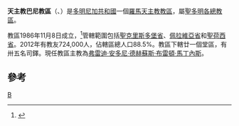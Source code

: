 {{noteTA
|1=zh-hans:圣多明各;zh-hk:聖多明哥;zh-tw:聖多明哥;
|2=zh-hans:多米尼加;zh-hk:多明尼加;zh-tw:多明尼加;
}}
{{Infobox Roman Catholic diocese
|jurisdiction = 教區
|name =巴尼
|latin= Dioecesis Barahonensis
|image =
|caption =
|location = 多明尼加共和國
|territory =南部三省
|population = 724,000
|rite = [[罗马礼|罗马礼]]
|patron =
|province =聖多明各
|established = 1986年
|cathedral = [[聖母主教座堂_(巴尼)|聖母主教座堂]]
|co-cathedral =
|leadership = 主教
|website =
|pope =
|patriarch=
|metropolitan =
|ordinary =[[弗雷迪·安多尼·德赫蘇斯·布雷頓·馬丁內斯|弗雷迪·安多尼·德赫蘇斯·布雷頓·馬丁內斯]]
|coadjutor archbishop =
|coadjutor bishop =
|auxiliary =
|emeritus=
}}
'''天主教巴尼教區'''（{{lang-la|Dioecesis Baniensis}}、{{lang-es|Diócesis de Baní}}）是[[多明尼加共和國|多明尼加共和國]]一個[[羅馬天主教|羅馬天主教]][[教區|教區]]，屬[[天主教聖多明各總教區|聖多明各總教區]]。

教區1986年11月8日成立，<ref>{{Cite web |url=http://www.vatican.va/holy_father/john_paul_ii/apost_constitutions/documents/hf_jp-ii_apc_19861108_baniensis_lt.html |title=成立教區的宗座憲令 |access-date=2013-10-16 |archive-date=2014-05-16 |archive-url=https://web.archive.org/web/20140516234323/http://www.vatican.va/holy_father/john_paul_ii/apost_constitutions/documents/hf_jp-ii_apc_19861108_baniensis_lt.html |dead-url=no }}</ref>管轄範圍包括[[聖克里斯多堡省|聖克里斯多堡省]]、[[佩拉維亞省|佩拉維亞省]]和[[聖荷西省|聖荷西省]]。2012年有教友724,000人，佔轄區總人口88.5%。教區下轄廿一個堂區，有卅五名司鐸。現任教區主教為[[弗雷迪·安多尼·德赫蘇斯·布雷頓·馬丁內斯|弗雷迪·安多尼·德赫蘇斯·布雷頓·馬丁內斯]]。

==參考==
{{reflist}}
{{多米尼加共和國天主教教區}}
[[Category:多米尼加天主教教區|B]]